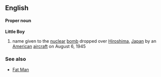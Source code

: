 ==English==
====Proper noun====
'''Little Boy'''
#name given to the [[nuclear]] [[bomb]] dropped over [[Hiroshima]], [[Japan]] by an [[American]] [[aircraft]] on August 6, 1945
===See also===
*[[Fat Man]]